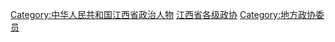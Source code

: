 [[Category:中华人民共和国江西省政治人物|Category:中华人民共和国江西省政治人物]]
[[Category:江西省各级政协|]]
[[Category:地方政协委员|Category:地方政协委员]]